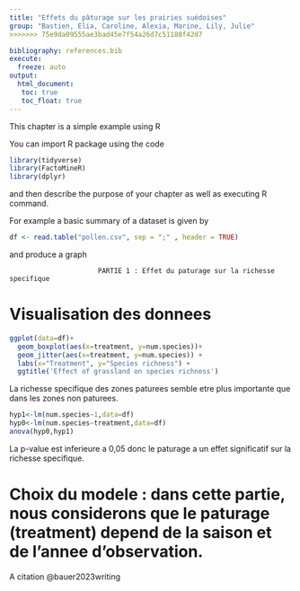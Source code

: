 ```yaml
---
title: "Effets du pâturage sur les prairies suédoises"
group: "Bastien, Elia, Caroline, Alexia, Marine, Lily, Julie" 
>>>>>>> 75e9da09555ae3bad45e7f54a26d7c51188f42d7

bibliography: references.bib
execute: 
  freeze: auto
output: 
  html_document:
   toc: true
   toc_float: true
---
```


This chapter is a simple example using R

You can import R package using the code

```r
library(tidyverse)
library(FactoMineR)
library(dplyr)
```


and then describe the purpose of your chapter as well as executing R command.


For example a basic summary of a dataset is given by 

```r
df <- read.table("pollen.csv", sep = ";" , header = TRUE)
```

and produce a graph

~~~~~~~~~~~~~~~~~~~~~~~~~~~~~~~~~~~~~~~~~~~~~~~~~~~~~~~~~~~~~~~~~~~~~~~~~~~~~~~~~~~~~~~~~~~~~~~~~~~~~~~~
                      PARTIE 1 : Effet du paturage sur la richesse specifique
~~~~~~~~~~~~~~~~~~~~~~~~~~~~~~~~~~~~~~~~~~~~~~~~~~~~~~~~~~~~~~~~~~~~~~~~~~~~~~~~~~~~~~~~~~~~~~~~~~~~~~~~

# Visualisation des donnees
```r
ggplot(data=df)+
  geom_boxplot(aes(x=treatment, y=num.species))+
  geom_jitter(aes(x=treatment, y=num.species)) + 
  labs(x="Treatment", y="Species richness") +
  ggtitle('Effect of grassland on species richness')
```
La richesse specifique des zones paturees semble etre plus importante que dans les zones non paturees. 

```r
hyp1<-lm(num.species~1,data=df)
hyp0<-lm(num.species~treatment,data=df)
anova(hyp0,hyp1)
```
La p-value est inferieure a 0,05 donc le paturage a un effet significatif sur la richesse specifique. 

# Choix du modele : dans cette partie, nous considerons que le paturage (treatment) depend de la saison et de l'annee d'observation. 
 






A citation @bauer2023writing
